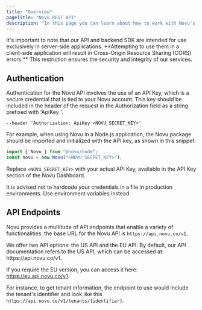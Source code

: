 ```yaml
---
title: "Overview"
pageTitle: "Novu REST API"
description: "In this page you can learn about how to work with Novu's API"
---
```


<Callout>
  It's important to note that our API and backend SDK are intended for use
  exclusively in server-side applications. **Attempting to use them in a
  client-side application will result in Cross-Origin Resource Sharing (CORS)
  errors.** This restriction ensures the security and integrity of our services.
</Callout>

## Authentication

Authentication for the Novu API involves the use of an API Key, which is a secure credential that is tied to your Novu account. This key should be included in the header of the request in the Authorization field as a string prefixed with 'ApiKey '.

```curl
--header 'Authorization: ApiKey <NOVU_SECRET_KEY>'
```

For example, when using Novu in a Node.js application, the Novu package should be imported and initialized with the API key, as shown in this snippet:

```javascript
import { Novu } from "@novu/node";
const novu = new Novu("<NOVU_SECRET_KEY>");
```

Replace `<NOVU_SECRET_KEY>` with your actual API Key, available in the API Key section of the Novu Dashboard.

<Callout type="warning">
  It is advised not to hardcode your credentials in a file in production
  environments. Use environment variables instead.
</Callout>

## API Endpoints

Novu provides a multitude of API endpoints that enable a variety of functionalities.
the base URL for the Novu API is `https://api.novu.co/v1`.

<Callout> 
We offer two API options: the US API and the EU API. By default, our API documentation refers to the US API, which can be accessed at: https://api.novu.co/v1.

If you require the EU version, you can access it here: https://eu.api.novu.co/v1.
</Callout>

For instance, to get tenant information, the endpoint to use would include the tenant's identifier and look like this `https://api.novu.co/v1/tenants/{identifier}`.
